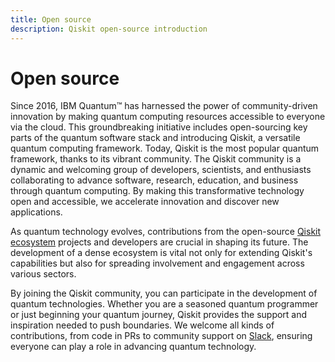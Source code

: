 ```yaml
---
title: Open source
description: Qiskit open-source introduction
---
```


# Open source

Since 2016, IBM Quantum&trade; has harnessed the power of community-driven innovation by making quantum computing resources accessible to everyone via the cloud.
This groundbreaking initiative includes open-sourcing key parts of the quantum software stack and introducing Qiskit, a versatile quantum computing framework.
Today, Qiskit is the most popular quantum framework, thanks to its vibrant community.
The Qiskit community is a dynamic and welcoming group of developers, scientists, and enthusiasts collaborating to advance software, research, education, and business through quantum computing.
By making this transformative technology open and accessible, we accelerate innovation and discover new applications.

As quantum technology evolves, contributions from the open-source [Qiskit ecosystem](https://www.ibm.com/quantum/ecosystem) projects and developers are crucial in shaping its future.
The development of a dense ecosystem is vital not only for extending Qiskit's capabilities but also for spreading involvement and engagement across various sectors.

By joining the Qiskit community, you can participate in the development of quantum technologies.
Whether you are a seasoned quantum programmer or just beginning your quantum journey, Qiskit provides the support and inspiration needed to push boundaries.
We welcome all kinds of contributions, from code in PRs to community support on [Slack](https://docs.quantum.ibm.com/support#qiskit), ensuring everyone can play a role in advancing quantum technology.
